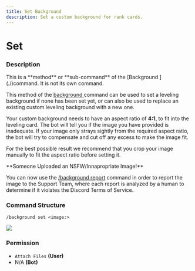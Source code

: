 ```yaml
---
title: Set Background
description: Set a custom background for rank cards.
---
```


# Set
### Description

<Callout type="warning">
This is a **method** or **sub-command** of the [Background ](./)command. It is not its own command.
</Callout>

This method of the [background ](./)command can be used to set a leveling background if none has been set yet, or can also be used to replace an existing custom leveling background with a new one.

Your custom background needs to have an aspect ratio of **4:1**, to fit into the leveling card. The bot will tell you if the image you have provided is inadequate. If your image only strays sightly from the required aspect ratio, the bot will try to compensate and cut off any excess to make the image fit.

For the best possible result we recommend that you crop your image manually to fit the aspect ratio before setting it.

<Callout type="warning">
**Someone Uploaded an NSFW/Innapropriate Image!**

You can now use the [/background report](report.md) command in order to report the image to the Support Team, where each report is analyzed by a human to determine if it violates the Discord Terms of Service.
</Callout>

### Command Structure

```
/background set <image:>
```

![](https://i.imgur.com/troyBAc.png)

### **Permission**

* `Attach Files` **(User)**
* N/A **(Bot)**
